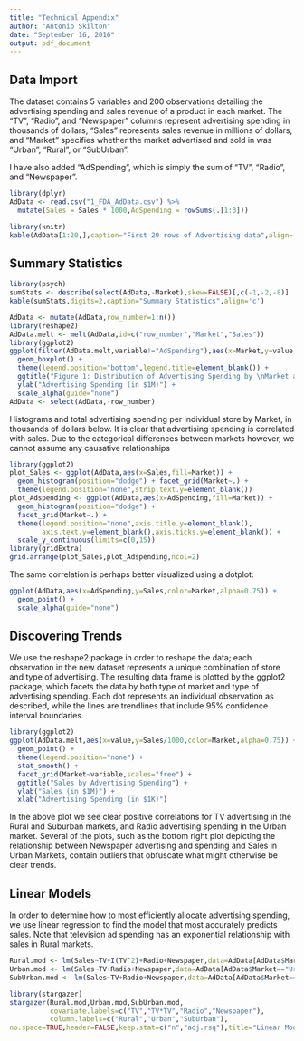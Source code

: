 ```yaml
---
title: "Technical Appendix"
author: "Antonio Skilton"
date: "September 16, 2016"
output: pdf_document
---
```


## Data Import
The dataset contains 5 variables and 200 observations detailing the advertising spending and sales revenue of a product in each market. The "TV", "Radio", and "Newspaper" columns represent advertising spending in thousands of dollars, "Sales" represents sales revenue in millions of dollars, and "Market" specifies whether the market advertised and sold in was "Urban", "Rural", or "SubUrban".

I have also added "AdSpending", which is simply the sum of "TV", "Radio", and "Newspaper".
```r
library(dplyr)
AdData <- read.csv("1_FDA_AdData.csv") %>%
  mutate(Sales = Sales * 1000,AdSpending = rowSums(.[1:3]))
```

```r
library(knitr)
kable(AdData[1:20,],caption="First 20 rows of Advertising data",align='c')
```

\newpage

## Summary Statistics
```r
library(psych)
sumStats <- describe(select(AdData,-Market),skew=FALSE)[,c(-1,-2,-8)]
kable(sumStats,digits=2,caption="Summary Statistics",align='c')
```

```r
AdData <- mutate(AdData,row_number=1:n())
library(reshape2)
AdData.melt <- melt(AdData,id=c("row_number","Market","Sales"))
library(ggplot2)
ggplot(filter(AdData.melt,variable!="AdSpending"),aes(x=Market,y=value,color=variable,alpha=0.75)) +
  geom_boxplot() + 
  theme(legend.position="bottom",legend.title=element_blank()) + 
  ggtitle("Figure 1: Distribution of Advertising Spending by \nMarket and Advertising Medium") + 
  ylab("Advertising Spending (in $1M)") + 
  scale_alpha(guide="none")
AdData <- select(AdData,-row_number)
```

\newpage

Histograms and total advertising spending per individual store by Market, in thousands of dollars below. It is clear that advertising spending is correlated with sales. Due to the categorical differences between markets however, we cannot assume any causative relationships

```r
library(ggplot2)
plot_Sales <- ggplot(AdData,aes(x=Sales,fill=Market)) + 
  geom_histogram(position="dodge") + facet_grid(Market~.) + 
  theme(legend.position="none",strip.text.y=element_blank())
plot_Adspending <- ggplot(AdData,aes(x=AdSpending,fill=Market)) + 
  geom_histogram(position="dodge") + 
  facet_grid(Market~.) + 
  theme(legend.position="none",axis.title.y=element_blank(),
        axis.text.y=element_blank(),axis.ticks.y=element_blank()) + 
  scale_y_continuous(limits=c(0,15))
library(gridExtra)
grid.arrange(plot_Sales,plot_Adspending,ncol=2)
```

The same correlation is perhaps better visualized using a dotplot:
```r
ggplot(AdData,aes(x=AdSpending,y=Sales,color=Market,alpha=0.75)) + 
  geom_point() + 
  scale_alpha(guide="none")
```

\newpage

## Discovering Trends
We use the reshape2 package in order to reshape the data; each observation in the new dataset represents a unique combination of store and type of advertising. The resulting data frame is plotted by the ggplot2 package, which facets the data by both type of market and type of advertising spending. Each dot represents an individual observation as described, while the lines are trendlines that include 95% confidence interval boundaries.

```r
library(ggplot2)
ggplot(AdData.melt,aes(x=value,y=Sales/1000,color=Market,alpha=0.75)) + 
  geom_point() + 
  theme(legend.position="none") + 
  stat_smooth() + 
  facet_grid(Market~variable,scales="free") + 
  ggtitle("Sales by Advertising Spending") + 
  ylab("Sales (in $1M)") + 
  xlab("Advertising Spending (in $1K)")
```

In the above plot we see clear positive correlations for TV advertising in the Rural and Suburban markets, and Radio advertising spending in the Urban market. Several of the plots, such as the bottom right plot depicting the relationship between Newspaper advertising and spending and Sales in Urban Markets, contain outliers that obfuscate what might otherwise be clear trends.

\newpage

## Linear Models
In order to determine how to most efficiently allocate advertising spending, we use linear regression to find the model that most accurately predicts sales. Note that television ad spending has an exponential relationship with sales in Rural markets.


```r
Rural.mod <- lm(Sales~TV+I(TV^2)+Radio+Newspaper,data=AdData[AdData$Market=="Rural",-5])
Urban.mod <- lm(Sales~TV+Radio+Newspaper,data=AdData[AdData$Market=="Urban",-5])
SubUrban.mod <- lm(Sales~TV+Radio+Newspaper,data=AdData[AdData$Market=="SubUrban",-5])
```

```r
library(stargazer)
stargazer(Rural.mod,Urban.mod,SubUrban.mod,
          covariate.labels=c("TV","TV*TV","Radio","Newspaper"),
          column.labels=c("Rural","Urban","SubUrban"),
no.space=TRUE,header=FALSE,keep.stat=c("n","adj.rsq"),title="Linear Models by Market",model.numbers=FALSE)
```

